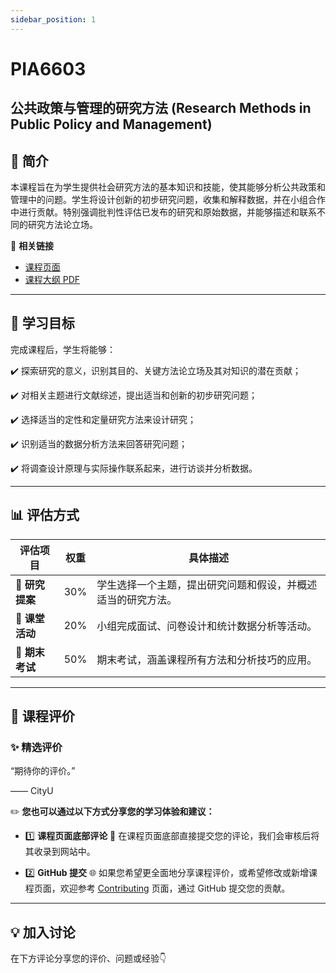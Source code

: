 ```yaml
---
sidebar_position: 1
---
```


# PIA6603
## 公共政策与管理的研究方法 (Research Methods in Public Policy and Management)

## **📘 简介**
本课程旨在为学生提供社会研究方法的基本知识和技能，使其能够分析公共政策和管理中的问题。学生将设计创新的初步研究问题，收集和解释数据，并在小组合作中进行贡献。特别强调批判性评估已发布的研究和原始数据，并能够描述和联系不同的研究方法论立场。

🔗 **相关链接**
- [课程页面](https://www.cityu.edu.hk/catalogue/pg/202425/course/PIA6603.htm)
- [课程大纲 PDF](https://www.cityu.edu.hk/catalogue/pg/202425/course/PIA6603.pdf)

---

## **🎯 学习目标**

完成课程后，学生将能够：

✔️ 探索研究的意义，识别其目的、关键方法论立场及其对知识的潜在贡献；

✔️ 对相关主题进行文献综述，提出适当和创新的初步研究问题；

✔️ 选择适当的定性和定量研究方法来设计研究；

✔️ 识别适当的数据分析方法来回答研究问题；

✔️ 将调查设计原理与实际操作联系起来，进行访谈并分析数据。

---

## **📊 评估方式**

| **评估项目**               | **权重** | **具体描述**                                                                                       |
|---------------------------|---------|---------------------------------------------------------------------------------------------------|
| **📄 研究提案**             | 30%     | 学生选择一个主题，提出研究问题和假设，并概述适当的研究方法。                                      |
| **📝 课堂活动**             | 20%     | 小组完成面试、问卷设计和统计数据分析等活动。                                                      |
| **📅 期末考试**             | 50%     | 期末考试，涵盖课程所有方法和分析技巧的应用。                                                      |

---

## **💬 课程评价**

### ✨ **精选评价**
<div className={commentStyles.commentBox}>
    <p className={commentStyles.commentText}>
        “期待你的评价。”
    </p>
    <p className={commentStyles.commentAuthor}>—— CityU</p>
</div>

✏️ **您也可以通过以下方式分享您的学习体验和建议：**

- 1️⃣ **课程页面底部评论**
💬 在课程页面底部直接提交您的评论，我们会审核后将其收录到网站中。

- 2️⃣ **GitHub 提交**
🌐 如果您希望更全面地分享课程评价，或希望修改或新增课程页面，欢迎参考 [Contributing](/contributing) 页面，通过 GitHub 提交您的贡献。

---

## **💡 加入讨论**

在下方评论分享您的评价、问题或经验👇
<Utterances />